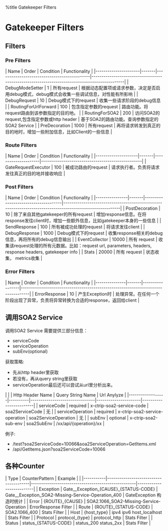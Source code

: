%title Gatekeeper Filters 

=Gatekeeper Filters =

==Filters==

{{g1.png}}

{{g2.png}}

===Pre Filters===
| Name                 | Order | Condition                                   | Functionality                                                                                |
|----------------------|-------|---------------------------------------------|----------------------------------------------------------------------------------------------|
| DebugModeSetter      | 1     | 所有request                                 | 根据动态配置项或请求参数，决定是否启用debug模式，debug模式会收集一些调试信息，对性能有所影响 |
| DebugRequest         | 10    | Debug模式下的request                        | 收集一些请求阶段的debug信息                                                                  |
| RoutingForUrlForward | 100   | 包含指定参数的request                       | 路由功能。将request路由到该参数指定的目的地。                                                |
| RoutingForSOA2       | 200   | 访问SOA2的request,包含指定参数或http header | 基于SOA2的路由功能。查询参数指定的SOA2 Service                                               |
| PreDecoration        | 1000  | 所有request                                 | 再将请求转发到真正的目的地时，增加一些附加信息，比如Client的一些信息                         |

===Route Filters===
| Name                | Order | Condition           | Functionality                                    |
|---------------------|-------|---------------------|--------------------------------------------------|
| GateRequestExecutor | 100   | 被成功路由的request | 请求执行者。负责将请求发往真正的目的地并接收响应 |

===Post Filters===
| Name           | Order | Condition                           | Functionality                                                                                            |
|----------------|-------|-------------------------------------|----------------------------------------------------------------------------------------------------------|
| PostDecoration | 10    | 除了来自其他gatekeeper的所有request | 增加response信息。在将response发往client时，增加一些额外信息，比如gatekeeper本身的一些信息               |
| SendResponse   | 100   | 所有被成功处理的request             | 将请求发往client                                                                                         |
| DebugResponse  | 1000  | Debug模式下的request                | 收集response相关的debug信息，再将所有的debug信息输出                                                     |
| EventCollector | 10000 | 所有 request                        | 收集该request处理的所有元数据。比如：request url, parameters, headers, response headers, gatekeeper info |
| Stats          | 20000 | 所有 request                        | 状态收集， metrics收集                                                                                   |

===Error Filters===
| Name          | Order | Condition       | Functionality                                                                    |
|---------------|-------|-----------------|----------------------------------------------------------------------------------|
| ErrorResponse | 10    | 产生Exception时 | 处理异常。在任何一个阶段出现了异常，负责将异常转换为合适的response，返回给client |

==调用SOA2 Service==
调用SOA2 Service 需要提供三部分信息：
* serviceCode
* serviceOperation
* subEnv(optional)
获取策略:
* 先从http header里获取
* 若没有，再从query string里获取
* serviceOperation最后还可以尝试从url里分析出来。
 
|                  |          | Http Header Name               | Query String Name    | Url Anylyze            |
|------------------|----------|--------------------------------|----------------------|------------------------|
| serviceCode      | required | x-ctrip-soa2-service-code      | soa2ServiceCode      | 无                     |
| serviceOperation | required | x-ctrip-soa2-service-operation | soa2ServiceOperation | 无                     |
| subEnv           | optional | x-ctrip-soa2-sub-env           | soa2SubEnv           | /xx/api/{operation}/xx |

例子:
* /test?soa2ServiceCode=10066&soa2ServiceOperation=GetItems.xml
* /api/GetItems.json?soa2ServiceCode=10066

==各种Counter==
| Type      | CounterPattern                        | Example                                            |                          |
|-----------|---------------------------------------|----------------------------------------------------|--------------------------|
| Exception | Gate__Exception_{CAUSE}_{STATUS-CODE} | Gate__Exception_SOA2-Missing-Service-Operation_400 | GateException 构造时统计 |
| Error     | {ROUTE}_{CAUSE}                       | SOA2.1066_SOA2-Missing-Service-Operation           | ErrorResponse Filter     |
| Route     | {ROUTE}_{STATUS-CODE}                 | SOA2.1066_400                                      | Stats Filter             |
| Host      | {host_type}                           | ipv4 ipv6 host_localhost                           | Stats Filter             |
| Protocol  | protocol_{type}                       | protocol_http                                      | Stats Filter             |
| Status    | status_{STATUS-CODE}                  | status_200 status_2xx                              | Stats Filter             |
